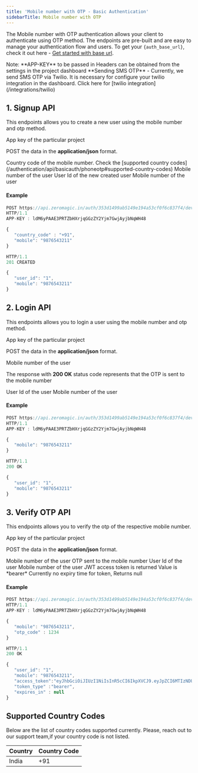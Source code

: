 ```yaml
--- 
title: 'Mobile number with OTP - Basic Authentication' 
sidebarTitle: Mobile number with OTP
---
```

 
The Mobile number with OTP authentication allows your client to authenticate using OTP method. The endpoints are pre-built and are easy to manage your authentication flow and users. To get your `{auth_base_url}`, check it out here - [Get started with base url](/authentication/api/generalinfo#get-started-with-base-url).

<Info>
Note: **APP-KEY** to be passed in Headers can be obtained from the settings in the project dashboard
</Info>

<Note>
**Sending SMS OTP** - Currently, we send SMS OTP via Twilio. It is necessary for configure your twilio integration in the dashboard. Click here for [twilio integration](/integrations/twilio)
</Note>

## 1. Signup API

This endpoints allows you to create a new user using the mobile number and otp method.

  <Accordion title="Endpoint" defaultOpen="true">
<ParamField path="POST" type="{auth_base_url}/mobile-otp-signup" />
  </Accordion>

   <Accordion title="Header">
<ParamField query="APP-KEY" type="string"  required>
  App key of the particular project
</ParamField>
 
  </Accordion>
 
  <Accordion title="Body Data" >

POST the data in the **application/json** format.

<ParamField body="country_code" type="string" required>
  Country code of the mobile number. Check the [supported country codes](/authentication/api/basicauth/phoneotp#supported-country-codes)
</ParamField>


<ParamField body="mobile" type="string" required>
 Mobile number of the user
 </ParamField>

  </Accordion>
 
   <Accordion title="Response Body Data">
 <ResponseField name="user_id" type="string">
  User Id of the new created user 
</ResponseField>

 <ResponseField name="mobile" type="string">
  Mobile number of the user
</ResponseField>

  </Accordion>
 

#### Example

```jsx Request
POST https://api.zeromagic.in/auth/353d1499ab5149e194a53cf0f6c837f4/development/mobile-otp-signup 
HTTP/1.1
APP-KEY : ldM6yPAAE3PRTZbHXrjqGGzZY2Yjm7GwjAyjbNqWH48

{
   "country_code" : "+91",
   "mobile": "9876543211"
}
``` 

```jsx Response
HTTP/1.1 
201 CREATED

{
   "user_id": "1",
   "mobile": "9876543211"
}
```

## 2. Login API

This endpoints allows you to login a user using the mobile number and otp method.


  <Accordion title="Endpoint" >
<ParamField path="POST" type="{auth_base_url}/mobile-otp-login" />
  </Accordion>

   <Accordion title="Header">
<ParamField query="APP-KEY" type="string"  required>
  App key of the particular project
</ParamField>
 
  </Accordion>

  
   <Accordion title="Body Data" >

POST the data in the **application/json** format.

<ParamField body="mobile" type="string" required>
Mobile number of the user
</ParamField>

  </Accordion>
   

 <Accordion title="Response Body Data">

The response with **200 OK** status code represents that the OTP is sent to the mobile number

 <ResponseField name="user_id" type="string">
  User Id of the user 
</ResponseField>

<ResponseField name="mobile" type="string">
  Mobile number of the user
</ResponseField> 
 
  </Accordion>

#### Example

```jsx Request
POST https://api.zeromagic.in/auth/353d1499ab5149e194a53cf0f6c837f4/development/mobile-otp-login 
HTTP/1.1
APP-KEY : ldM6yPAAE3PRTZbHXrjqGGzZY2Yjm7GwjAyjbNqWH48

{
   "mobile": "9876543211"
}
```

```jsx Response
HTTP/1.1 
200 OK

{
   "user_id": "1",
   "mobile": "9876543211"
}
```

## 3. Verify OTP API

This endpoints allows you to verify the otp of the respective mobile number.


  <Accordion title="Endpoint" >
<ParamField path="POST" type="{auth_base_url}/mobile-otp-verify" />
  </Accordion>

   <Accordion title="Header">
<ParamField query="APP-KEY" type="string"  required>
  App key of the particular project
</ParamField>
 
  </Accordion>


 <Accordion title="Body Data" >

POST the data in the **application/json** format.

<ParamField body="mobile" type="string" required>
Mobile number of the user
</ParamField>

<ParamField body="otp_code" type="integer" required>
OTP sent to the mobile number
</ParamField>

  </Accordion>

   <Accordion title="Response Body Data">


<ResponseField name="user_id" type="string">
  User Id of the user
</ResponseField>

<ResponseField name="mobile" type="string">
 Mobile number of the user
</ResponseField>
 

<ResponseField name="access_token" type="string">
  JWT access token is returned
</ResponseField>

<ResponseField name="token_type" type="string">
  Value is *bearer*
</ResponseField>

<ResponseField name="expires_in" type="string">
  Currently no expiry time for token, Returns null
</ResponseField>

  </Accordion>
 
#### Example

```jsx Request
POST https://api.zeromagic.in/auth/353d1499ab5149e194a53cf0f6c837f4/development/mobile-otp-login 
HTTP/1.1
APP-KEY : ldM6yPAAE3PRTZbHXrjqGGzZY2Yjm7GwjAyjbNqWH48

{
   "mobile": "9876543211",
   "otp_code" : 1234
}
```
  
```jsx Response
HTTP/1.1 
200 OK

{
   "user_id": "1",
   "mobile": "9876543211",
   "access_token":"eyJhbGciOiJIUzI1NiIsInR5cCI6IkpXVCJ9.eyJpZCI6MTIzNDU2Nzg5LCJuYW1lIjoiSm9zZXBoIn0.OpOSSw7e485LOP5PrzScxHb7SR6sAOMRckfFwi4rp7o",
   "token_type" :"bearer",
   "expires_in" : null
}
```

## Supported Country Codes

Below are the list of country codes supported currently. Please, reach out to our support team,if your country code is not listed.

| Country | Country Code |
|---------|--------------|
| India   |  +91         |